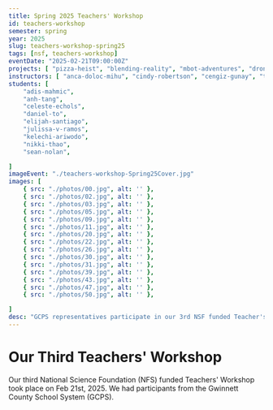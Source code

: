 ```yaml
---
title: Spring 2025 Teachers' Workshop
id: teachers-workshop
semester: spring
year: 2025
slug: teachers-workshop-spring25
tags: [nsf, teachers-workshop]
eventDate: "2025-02-21T09:00:00Z"
projects: [ "pizza-heist", "blending-reality", "mbot-adventures", "drone-reality", "pixel-arcade", "space-mechanic", ]
instructors: [ "anca-doloc-mihu", "cindy-robertson", "cengiz-gunay", "tirza-leader", "xin-xu", "wei-jin" ]
students: [
    "adis-mahmic",
    "anh-tang",
    "celeste-echols",
    "daniel-to",
    "elijah-santiago", 
    "julissa-v-ramos",
    "kelechi-ariwodo",
    "nikki-thao",
    "sean-nolan",

]
imageEvent: "./teachers-workshop-Spring25Cover.jpg"
images: [ 
    { src: "./photos/00.jpg", alt: '' },
    { src: "./photos/02.jpg", alt: '' },
    { src: "./photos/03.jpg", alt: '' },
    { src: "./photos/05.jpg", alt: '' },
    { src: "./photos/09.jpg", alt: '' },
    { src: "./photos/11.jpg", alt: '' },
    { src: "./photos/20.jpg", alt: '' },
    { src: "./photos/22.jpg", alt: '' },
    { src: "./photos/26.jpg", alt: '' },
    { src: "./photos/30.jpg", alt: '' },
    { src: "./photos/31.jpg", alt: '' },
    { src: "./photos/39.jpg", alt: '' },
    { src: "./photos/43.jpg", alt: '' },
    { src: "./photos/47.jpg", alt: '' },
    { src: "./photos/50.jpg", alt: '' },

]
desc: "GCPS representatives participate in our 3rd NSF funded Teacher's Workshop"
---
```




# Our Third Teachers' Workshop

Our third National Science Foundation (NFS) funded Teachers' Workshop took place on 
Feb 21st, 2025. We had participants from the Gwinnett County School System
 (GCPS).

<Photo src={group_1.src} alt="Group photo at the grizzly bear statue"/>  
